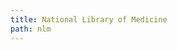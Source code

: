 ```yaml
---
title: National Library of Medicine
path: nlm
---
```

<?xml version="1.0" encoding="utf-8"?><style xmlns="http://purl.org/net/xbiblio/csl" class="in-text" version="1.0" demote-non-dropping-particle="sort-only" default-locale="en-US"><info><title>National Library of Medicine (grant proposals with PMCID/PMID)</title><title-short>NLM</title-short><id>http://www.zotero.org/styles/national-library-of-medicine-grant-proposals</id><link href="http://www.zotero.org/styles/national-library-of-medicine-grant-proposals" rel="self"/><link href="http://www.nlm.nih.gov/pubs/formats/recommendedformats1991-full.pdf" rel="documentation"/><link href="http://publicaccess.nih.gov/citation_methods.htm" rel="documentation"/><link href="http://grants.nih.gov/grants/funding/424/SF424_RR_Guide_General_Adobe_VerC.pdf" rel="documentation"/><link href="http://grants.nih.gov/grants/funding/phs398/phs398.pdf" rel="documentation"/><link href="http://www.ncbi.nlm.nih.gov/books/NBK7260/#A41037" rel="documentation"/><author><name>Michael Berkowitz</name><email>mberkowi@gmu.edu</email></author><contributor><name>Sebastian Karcher</name></contributor><contributor><name>Matt Tracy</name></contributor><category citation-format="numeric"/><category field="medicine"/><summary>Adds required PMCID, or if absent adds optional PMID from extra field in bibliography</summary><updated>2016-09-30T01:32:32+00:00</updated><rights license="http://creativecommons.org/licenses/by-sa/3.0/">This work is licensed under a Creative Commons Attribution-ShareAlike 3.0 License</rights></info><locale xml:lang="en"><terms><term name="presented at">presented at</term><term name="retrieved">available</term><term name="section" form="short">sect.</term></terms></locale><macro name="author"><names variable="author"><name sort-separator=" " initialize-with="" name-as-sort-order="all" delimiter=", " delimiter-precedes-last="always"/><label form="long" prefix=", "/><substitute><names variable="editor"/></substitute></names></macro><macro name="editor"><group delimiter=": "><choose><if type="chapter paper-conference" match="any"><text term="in" text-case="capitalize-first"/></if></choose><names variable="editor" suffix="."><name sort-separator=" " initialize-with="" name-as-sort-order="all" delimiter=", " delimiter-precedes-last="always"/><label form="long" prefix=", "/></names></group></macro><macro name="publisher"><group delimiter=": " suffix=";"><choose><if type="thesis"><text variable="publisher-place" prefix="[" suffix="]"/></if><else-if type="speech"/><else><text variable="publisher-place"/></else></choose><text variable="publisher"/></group></macro><macro name="access"><choose><if variable="URL"><group delimiter=": "><group delimiter=" "><text term="retrieved" text-case="capitalize-first"/><text term="from"/></group><text variable="URL"/></group></if></choose></macro><macro name="accessed-date"><choose><if variable="URL"><group prefix="[" suffix="]" delimiter=" "><text term="cited"/><date variable="accessed"><date-part name="year"/><date-part name="month" prefix=" " form="short" strip-periods="true"/><date-part name="day" prefix=" "/></date></group></if></choose></macro><macro name="container-title"><choose><if type="article-journal article-magazine chapter paper-conference article-newspaper" match="any"><group suffix="." delimiter=" "><text variable="container-title" form="short" strip-periods="true"/><choose><if variable="URL"><text term="internet" prefix="[" suffix="]" text-case="capitalize-first"/></if></choose></group><text macro="edition" prefix=" "/></if><else-if type="bill legislation" match="any"><group delimiter=", "><group delimiter=". "><text variable="container-title"/><group delimiter=" "><text term="section" form="short" text-case="capitalize-first"/><text variable="section"/></group></group><text variable="number"/></group></else-if><else-if type="speech"><group delimiter=": " suffix=";"><group delimiter=" "><text variable="genre" text-case="capitalize-first"/><text term="presented at"/></group><text variable="event"/></group></else-if><else><text variable="container-title" suffix="."/></else></choose></macro><macro name="title"><text variable="title"/><choose><if type="article-journal article-magazine chapter paper-conference article-newspaper" match="none"><choose><if variable="URL"><text term="internet" prefix=" [" suffix="]" text-case="capitalize-first"/></if></choose><text macro="edition" prefix=". "/></if></choose><choose><if type="thesis"><text variable="genre" prefix=" [" suffix="]"/></if></choose></macro><macro name="edition"><choose><if is-numeric="edition"><group delimiter=" "><number variable="edition" form="ordinal"/><text term="edition" form="short"/></group></if><else><text variable="edition" suffix="."/></else></choose></macro><macro name="date"><choose><if type="article-journal article-magazine article-newspaper" match="any"><group suffix=";" delimiter=" "><date variable="issued" delimiter=" "><date-part name="year"/><date-part name="month" form="short" strip-periods="true"/><date-part name="day"/></date><text macro="accessed-date"/></group></if><else-if type="bill legislation" match="any"><group delimiter=", "><date variable="issued" delimiter=" "><date-part name="month" form="short" strip-periods="true"/><date-part name="day"/></date><date variable="issued"><date-part name="year"/></date></group></else-if><else-if type="report"><date variable="issued" delimiter=" "><date-part name="year"/><date-part name="month" form="short" strip-periods="true"/></date></else-if><else-if type="patent"><group suffix="."><group delimiter=", "><text variable="number"/><date variable="issued"><date-part name="year"/></date></group><text macro="accessed-date" prefix=" "/></group></else-if><else-if type="speech"><group delimiter="; "><date variable="issued" delimiter=" "><date-part name="year"/><date-part name="month" form="short" strip-periods="true"/><date-part name="day"/></date><text variable="event-place"/></group></else-if><else><group suffix="."><date variable="issued"><date-part name="year"/></date><text macro="accessed-date" prefix=" "/></group></else></choose></macro><macro name="pages"><choose><if type="article-journal article-magazine article-newspaper" match="any"><text variable="page" prefix=":"/></if><else><text variable="page" prefix=" p. "/></else></choose></macro><macro name="pmcid"><text variable="PMCID" prefix=" PMCID: "/><choose><if variable="PMCID" match="none"><text variable="PMID" prefix=" PMID: "/></if></choose></macro><macro name="journal-location"><choose><if type="article-journal article-magazine" match="any"><text variable="volume"/><text variable="issue" prefix="(" suffix=")"/></if></choose></macro><macro name="report-details"><choose><if type="report"><text variable="number" prefix="Report No.: "/></if></choose></macro><citation collapse="citation-number"><sort><key variable="citation-number"/></sort><layout vertical-align="sup" delimiter=","><text variable="citation-number"/></layout></citation><bibliography second-field-align="flush"><layout><text variable="citation-number" suffix=". "/><group delimiter=". " suffix=". "><text macro="author"/><text macro="title"/></group><group delimiter=" " suffix=". "><text macro="editor"/><text macro="container-title"/><text macro="publisher"/><group><text macro="date"/><text macro="journal-location"/><text macro="pages"/></group></group><text macro="report-details" suffix=". "/><text macro="access"/><text macro="pmcid"/></layout></bibliography></style>
